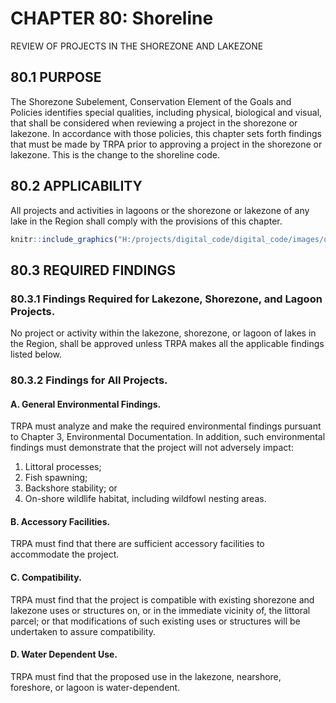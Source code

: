 # CHAPTER 80: Shoreline {-}
REVIEW OF PROJECTS IN THE SHOREZONE AND LAKEZONE

##  80.1  PURPOSE {-}

  The Shorezone Subelement, Conservation Element of the Goals and Policies identifies special qualities, including      physical, biological and visual, that shall be considered when reviewing a project in the shorezone or lakezone.  In   accordance with those policies, this chapter sets forth findings that must be made by TRPA prior to approving a       project in the shorezone or lakezone. This is the change to the shoreline code.

##  80.2 APPLICABILITY {-}

All projects and activities in lagoons or the shorezone or lakezone of any lake in the Region shall comply with the provisions of this chapter.

```r
knitr::include_graphics("H:/projects/digital_code/digital_code/images/olympic_mountain_goats.jpg")
```

##  80.3 REQUIRED FINDINGS  {-}

###  80.3.1 Findings Required for Lakezone, Shorezone, and Lagoon Projects.  {-}
No project or activity within the lakezone, shorezone, or lagoon of lakes in the Region, shall be approved unless TRPA makes all the applicable findings listed below.

###  80.3.2 Findings for All Projects. {-}

####  A. General Environmental Findings.  {-}
TRPA must analyze and make the required environmental findings pursuant to Chapter 3, Environmental Documentation. In addition, such environmental findings must demonstrate that the project will not adversely impact:

1. Littoral processes;
2. Fish spawning;
3. Backshore stability; or
4. On-shore wildlife habitat, including wildfowl nesting areas. 

####  B. Accessory Facilities.  {-}
TRPA must find that there are sufficient accessory facilities to accommodate the project. 

####  C. Compatibility.  {-}
TRPA must find that the project is compatible with existing shorezone and lakezone uses or structures on, or in the immediate vicinity of, the littoral parcel; or that modifications of such existing uses or structures will be undertaken to assure compatibility.

####  D. Water Dependent Use.  {-}
TRPA must find that the proposed use in the lakezone, nearshore, foreshore, or lagoon is water-dependent.







